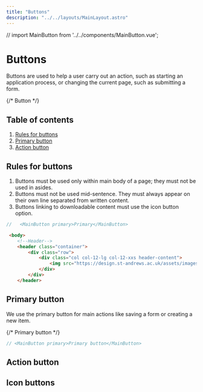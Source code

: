 ```yaml
---
title: "Buttons"
description: "../../layouts/MainLayout.astro"
---
```

// import MainButton from '../../components/MainButton.vue';

# Buttons

Buttons are used to help a user carry out an action, such as starting an application process, or changing the current page, such as submitting a form.
<div class="component-preview">
    {/* <MainButton primary>Button</MainButton> */}
</div>

## Table of contents
1. [Rules for buttons](#rules-for-buttons)
2. [Primary button](#primary-button)
3. [Action button](#action-button)



## Rules for buttons
  1. Buttons must be used only within main body of a page; they must not be used in asides.
  2. Buttons must not be used mid-sentence. They must always appear on their own line separated from written content.
  3. Buttons linking to downloadable content must use the icon button option.

```js
//   <MainButton primary>Primary</MainButton>
```

```html
 <body>
    <!--Header-->
    <header class="container">
        <div class="row">
            <div class="col col-12-lg col-12-xxs header-content">
                <img src="https://design.st-andrews.ac.uk/assets/images/university-of-st-andrews-logo-foundation.svg" alt="University of St Andrews Logo" class="logo">
            </div>
        </div>
    </header>
```

## Primary button

We use the primary button for main actions like saving a form or creating a new item.

<div class="component-preview">
    {/* <MainButton primary>Primary button</MainButton> */}
</div>

```js
// <MainButton primary>Primary button</MainButton>
```

## Action button

## Icon buttons
